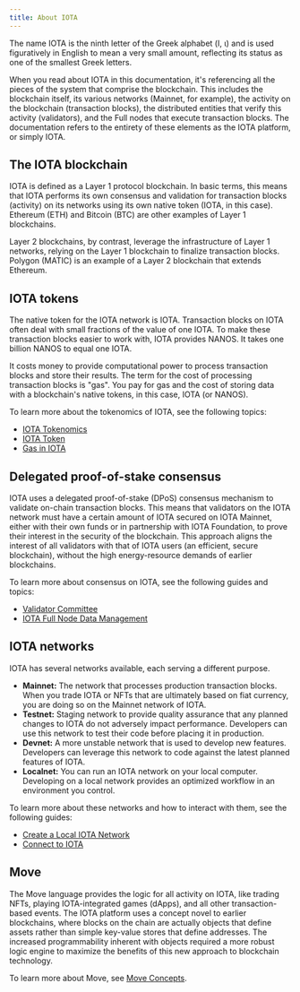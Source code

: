 ```yaml
---
title: About IOTA
---
```



The name IOTA is the ninth letter of the Greek alphabet (Ι, ι) and is used figuratively in English to mean a very small amount, reflecting its status as one of the smallest Greek letters.

When you read about IOTA in this documentation, it's referencing all the pieces of the system that comprise the blockchain. This includes the blockchain itself, its various networks (Mainnet, for example), the activity on the blockchain (transaction blocks), the distributed entities that verify this activity (validators), and the Full nodes that execute transaction blocks. The documentation refers to the entirety of these elements as the IOTA platform, or simply IOTA.

## The IOTA blockchain

IOTA is defined as a Layer 1 protocol blockchain. In basic terms, this means that IOTA performs its own consensus and validation for transaction blocks (activity) on its networks using its own native token (IOTA, in this case). Ethereum (ETH) and Bitcoin (BTC) are other examples of Layer 1 blockchains.

Layer 2 blockchains, by contrast, leverage the infrastructure of Layer 1 networks, relying on the Layer 1 blockchain to finalize transaction blocks. Polygon (MATIC) is an example of a Layer 2 blockchain that extends Ethereum.

## IOTA tokens

The native token for the IOTA network is IOTA. Transaction blocks on IOTA often deal with small fractions of the value of one IOTA. To make these transaction blocks easier to work with, IOTA provides NANOS. It takes one billion NANOS to equal one IOTA.

It costs money to provide computational power to process transaction blocks and store their results. The term for the cost of processing transaction blocks is "gas". You pay for gas and the cost of storing data with a blockchain's native tokens, in this case, IOTA (or NANOS).

To learn more about the tokenomics of IOTA, see the following topics:

- [IOTA Tokenomics](./tokenomics.mdx)
- [IOTA Token](./tokenomics/iota-coin.mdx)
- [Gas in IOTA](./tokenomics/gas-in-iota.mdx)

## Delegated proof-of-stake consensus

IOTA uses a delegated proof-of-stake (DPoS) consensus mechanism to validate on-chain transaction blocks. This means that validators on the IOTA network must have a certain amount of IOTA secured on IOTA Mainnet, either with their own funds or in partnership with IOTA Foundation, to prove their interest in the security of the blockchain. This approach aligns the interest of all validators with that of IOTA users (an efficient, secure blockchain), without the high energy-resource demands of earlier blockchains.

To learn more about consensus on IOTA, see the following guides and topics:

- [Validator Committee](../operator/validator-committee.mdx)
- [IOTA Full Node Data Management](../operator/data-management.mdx) 
  


## IOTA networks

IOTA has several networks available, each serving a different purpose.

- **Mainnet:** The network that processes production transaction blocks. When you trade IOTA or NFTs that are ultimately based on fiat currency, you are doing so on the Mainnet network of IOTA.
- **Testnet:** Staging network to provide quality assurance that any planned changes to IOTA do not adversely impact performance. Developers can use this network to test their code before placing it in production.
- **Devnet:** A more unstable network that is used to develop new features. Developers can leverage this network to code against the latest planned features of IOTA.
- **Localnet:** You can run an IOTA network on your local computer. Developing on a local network provides an optimized workflow in an environment you control.

To learn more about these networks and how to interact with them, see the following guides:

- [Create a Local IOTA Network](../developer/getting-started/local-network.mdx)
- [Connect to IOTA](../developer/getting-started/connect.mdx)

## Move

The Move language provides the logic for all activity on IOTA, like trading NFTs, playing IOTA-integrated games (dApps), and all other transaction-based events. The IOTA platform uses a concept novel to earlier blockchains, where blocks on the chain are actually objects that define assets rather than simple key-value stores that define addresses. The increased programmability inherent with objects required a more robust logic engine to maximize the benefits of this new approach to blockchain technology.

To learn more about Move, see [Move Concepts](../developer/iota-101/iota-move-concepts/iota-move-concepts.mdx).
